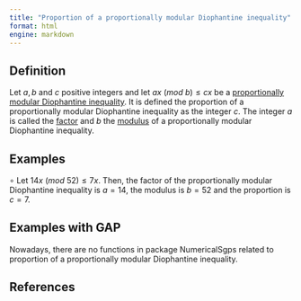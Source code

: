 ```yaml
---
title: "Proportion of a proportionally modular Diophantine inequality"
format: html
engine: markdown
---
```


<!-- Definición de Num. Sem. -->

## Definition

Let $a, b$ and $c$ positive integers and let $ax ~ (mod ~ b) \le cx$ be a [proportionally modular Diophantine inequality](Prop-mod-Diophantine-ineq.qmd). It is defined the proportion of a proportionally modular Diophantine inequality as the integer $c$. The integer $a$ is called the [factor](Factor-prop-mod-Diophantine-ineq.qmd) and $b$ the [modulus](Modulus-prop-mod-Diophantine-ineq.qmd) of a proportionally modular Diophantine inequality.

## Examples

$\circ$ Let $14x ~ (mod ~ 52) \le 7x$. Then, the factor of the proportionally modular Diophantine inequality is $a = 14$, the modulus is $b = 52$ and the proportion is $c = 7$.

## Examples with GAP

Nowadays, there are no functions in package NumericalSgps related to proportion of a proportionally modular Diophantine inequality.

## References
